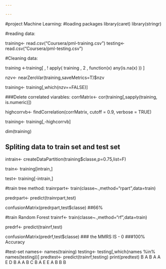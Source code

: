 ---

---
#project Machine Learning:
#loading packages
library(caret)
library(stringr)

#reading data:

training<- read.csv("Coursera/pml-training.csv")
testing<- read.csv("Coursera/pml-testing.csv")

#Cleaning data:

training <-training[ , ! apply( training , 2 , function(x) any(is.na(x) )) ]

nzv<- nearZeroVar(training,saveMetrics=T)$nzv

training<- training[,which(nzv==FALSE)]

###Delete correlated viarables:
corrMatrix<- cor(training[,sapply(training, is.numeric)])

  highcorrvb<- findCorrelation(corrMatrix, cutoff = 0.9, verbose = TRUE)
  
  training<- training[,-highcorrvb]
  
  dim(training)

## Spliting data to train set and test set
intrain<- createDataPartition(training$classe,p=0.75,list=F)

train<- training[intrain,]

test<- training[-intrain,]

#train tree method:
trainrpart<- train(classe~.,method="rpart",data=train)

predrpart<- predict(trainrpart,test)

confusionMatrix(predrpart,test$classe)
##66%

#train Random Forest
trainrf<- train(classe~.,method="rf",data=train)

predrf<- predict(trainrf,test)

confusionMatrix(predrf,test$classe)
### the MMRS IS - 0
###100% Accuracy

#test-set
names<- names(training)
testing<- testing[,which(names %in% names(testing))]
predtest<- predict(trainrf,testing)
print(predtest)
B A B A A E D B A A B C B A E E A B B B
